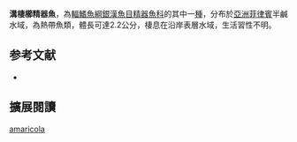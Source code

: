 {{Speciesbox
| name = 溝棲櫛精器魚
| image = 
| status = NE
| status_system = IUCN3.1
| genus = Neostethus
| species = amaricola
| authority = Villadolid & Manacop, 1934
| synonyms = *''Gulaphallus amaricola'',Villadolid & Manacop, 1934
}}
'''溝棲櫛精器魚'''，為[[輻鰭魚綱|輻鰭魚綱]][[銀漢魚目|銀漢魚目]][[精器魚科|精器魚科]]的其中一[[種|種]]，分布於[[亞洲|亞洲]][[菲律賓|菲律賓]]半鹹水域，為熱帶魚類，體長可達2.2公分，棲息在沿岸表層水域，生活習性不明。
==参考文献==
*{{FishBase_species|genus=Neostethus|species=amaricola|year=2016|month=3}}

== 擴展閱讀 ==
{{refbegin}}
{{wikispecies-inline|Neostethus amaricola|溝棲櫛精器魚}}
{{refend}}
{{Taxonbar|from=Q2403740}}

[[Category:櫛精器魚屬|amaricola]]


{{魚類小作品}}
